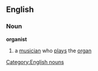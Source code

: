 ==English==
===Noun===
'''organist'''
#a [[musician]] who [[play]]s the [[organ]]
[[Category:English nouns]]